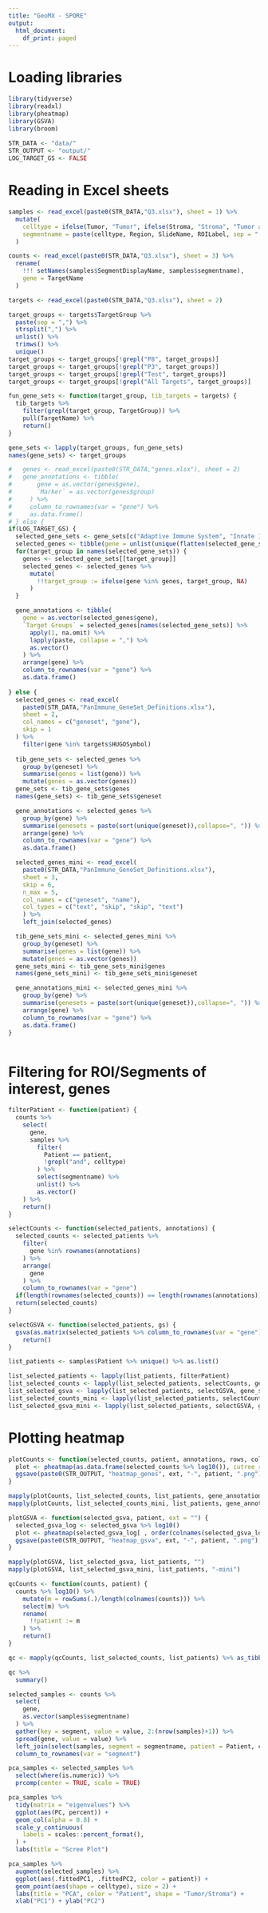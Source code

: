 ```yaml
---
title: "GeoMX - SPORE"
output:
  html_document:
    df_print: paged
---
```


# Loading libraries

```r
library(tidyverse)
library(readxl)
library(pheatmap)
library(GSVA)
library(broom)
 
STR_DATA <- "data/"
STR_OUTPUT <- "output/"
LOG_TARGET_GS <- FALSE
```

# Reading in Excel sheets

```r
samples <- read_excel(paste0(STR_DATA,"Q3.xlsx"), sheet = 1) %>%
  mutate(
    celltype = ifelse(Tumor, "Tumor", ifelse(Stroma, "Stroma", "Tumor and Stroma")),
    segmentname = paste(celltype, Region, SlideName, ROILabel, sep = " | ")
  )

counts <- read_excel(paste0(STR_DATA,"Q3.xlsx"), sheet = 3) %>%
  rename(
    !!! setNames(samples$SegmentDisplayName, samples$segmentname),
    gene = TargetName
  )

targets <- read_excel(paste0(STR_DATA,"Q3.xlsx"), sheet = 2)

target_groups <- targets$TargetGroup %>%
  paste(sep = ",") %>%
  strsplit(",") %>%
  unlist() %>%
  trimws() %>%
  unique()
target_groups <- target_groups[!grepl("P8", target_groups)]
target_groups <- target_groups[!grepl("P3", target_groups)]
target_groups <- target_groups[!grepl("Test", target_groups)]
target_groups <- target_groups[!grepl("All Targets", target_groups)]

fun_gene_sets <- function(target_group, tib_targets = targets) {
  tib_targets %>%
    filter(grepl(target_group, TargetGroup)) %>%
    pull(TargetName) %>%
    return()
}

gene_sets <- lapply(target_groups, fun_gene_sets)
names(gene_sets) <- target_groups

#   genes <- read_excel(paste0(STR_DATA,"genes.xlsx"), sheet = 2)
#   gene_annotations <- tibble(
#       gene = as.vector(genes$gene),
#       `Marker` = as.vector(genes$group)
#     ) %>%
#     column_to_rownames(var = "gene") %>%
#     as.data.frame()
# } else {
if(LOG_TARGET_GS) {
  selected_gene_sets <- gene_sets[c("Adaptive Immune System", "Innate Immune System", "Cytokine Signaling in Immune system", "Programmed Cell Death", "DNA Repair")]
  selected_genes <- tibble(gene = unlist(unique(flatten(selected_gene_sets))))
  for(target_group in names(selected_gene_sets)) {
    genes <- selected_gene_sets[[target_group]]
    selected_genes <- selected_genes %>%
      mutate(
        !!target_group := ifelse(gene %in% genes, target_group, NA)
      )
  }

  gene_annotations <- tibble(
    gene = as.vector(selected_genes$gene),
    `Target Groups` = selected_genes[names(selected_gene_sets)] %>%
      apply(1, na.omit) %>%
      lapply(paste, collapse = ",") %>%
      as.vector()
    ) %>%
    arrange(gene) %>%
    column_to_rownames(var = "gene") %>%
    as.data.frame()
  
} else {
  selected_genes <- read_excel(
    paste0(STR_DATA,"PanImmune_GeneSet_Definitions.xlsx"),
    sheet = 2,
    col_names = c("geneset", "gene"),
    skip = 1
  ) %>%
    filter(gene %in% targets$HUGOSymbol)
  
  tib_gene_sets <- selected_genes %>%
    group_by(geneset) %>%
    summarise(genes = list(gene)) %>%
    mutate(genes = as.vector(genes))
  gene_sets <- tib_gene_sets$genes
  names(gene_sets) <- tib_gene_sets$geneset

  gene_annotations <- selected_genes %>%
    group_by(gene) %>%
    summarise(genesets = paste(sort(unique(geneset)),collapse=", ")) %>%
    arrange(gene) %>%
    column_to_rownames(var = "gene") %>%
    as.data.frame()

  selected_genes_mini <- read_excel(
    paste0(STR_DATA,"PanImmune_GeneSet_Definitions.xlsx"),
    sheet = 3,
    skip = 6,
    n_max = 5,
    col_names = c("geneset", "name"),
    col_types = c("text", "skip", "skip", "text")
    ) %>%
    left_join(selected_genes)

  tib_gene_sets_mini <- selected_genes_mini %>%
    group_by(geneset) %>%
    summarise(genes = list(gene)) %>%
    mutate(genes = as.vector(genes))
  gene_sets_mini <- tib_gene_sets_mini$genes
  names(gene_sets_mini) <- tib_gene_sets_mini$geneset

  gene_annotations_mini <- selected_genes_mini %>%
    group_by(gene) %>%
    summarise(genesets = paste(sort(unique(geneset)),collapse=", ")) %>%
    arrange(gene) %>%
    column_to_rownames(var = "gene") %>%
    as.data.frame()
}



```

# Filtering for ROI/Segments of interest, genes

```r
filterPatient <- function(patient) {
  counts %>%
    select(
      gene,
      samples %>%
        filter(
          Patient == patient,
          !grepl("and", celltype)
        ) %>%
        select(segmentname) %>%
        unlist() %>%
        as.vector()
    ) %>%
    return()
}

selectCounts <- function(selected_patients, annotations) {
  selected_counts <- selected_patients %>%
    filter(
      gene %in% rownames(annotations)
    ) %>%
    arrange(
      gene
    ) %>%
    column_to_rownames(var = "gene")
  if(length(rownames(selected_counts)) == length(rownames(annotations))) rownames(selected_counts) <- rownames(annotations)
  return(selected_counts)
}

selectGSVA <- function(selected_patients, gs) {
  gsva(as.matrix(selected_patients %>% column_to_rownames(var = "gene")), gs) %>%
    return()
}

list_patients <- samples$Patient %>% unique() %>% as.list()

list_selected_patients <- lapply(list_patients, filterPatient)
list_selected_counts <- lapply(list_selected_patients, selectCounts, gene_annotations)
list_selected_gsva <- lapply(list_selected_patients, selectGSVA, gene_sets)
list_selected_counts_mini <- lapply(list_selected_patients, selectCounts, gene_annotations_mini)
list_selected_gsva_mini <- lapply(list_selected_patients, selectGSVA, gene_sets_mini)


```

# Plotting heatmap

```r
plotCounts <- function(selected_counts, patient, annotations, rows, cols, ext) {
  plot <- pheatmap(as.data.frame(selected_counts %>% log10()), cutree_rows = rows, cutree_cols = cols, annotation_legend = FALSE, show_rownames = FALSE, annotation_row = as.data.frame(annotations))
  ggsave(paste0(STR_OUTPUT, "heatmap_genes", ext, "-", patient, ".png"), plot, width = 8, height = 6)
}

mapply(plotCounts, list_selected_counts, list_patients, gene_annotations, 5, 2, "")
mapply(plotCounts, list_selected_counts_mini, list_patients, gene_annotations_mini, 4, 2, "")

plotGSVA <- function(selected_gsva, patient, ext = "") {
  selected_gsva_log <- selected_gsva %>% log10()
  plot <- pheatmap(selected_gsva_log[ , order(colnames(selected_gsva_log))], cluster_rows=FALSE, cluster_cols=FALSE, fontsize_row = 6)
  ggsave(paste0(STR_OUTPUT, "heatmap_gsva", ext, "-", patient, ".png"), plot, width = 8, height = 6)
}

mapply(plotGSVA, list_selected_gsva, list_patients, "")
mapply(plotGSVA, list_selected_gsva_mini, list_patients, "-mini")

qcCounts <- function(counts, patient) {
  counts %>% log10() %>%
    mutate(m = rowSums(.)/length(colnames(counts))) %>%
    select(m) %>%
    rename(
      !!patient := m
    ) %>%
    return()
}

qc <- mapply(qcCounts, list_selected_counts, list_patients) %>% as_tibble()

qc %>%
  summary()

```

```r
selected_samples <- counts %>%
  select(
    gene,
    as.vector(samples$segmentname)
  ) %>%
  gather(key = segment, value = value, 2:(nrow(samples)+1)) %>%
  spread(gene, value = value) %>%
  left_join(select(samples, segment = segmentname, patient = Patient, celltype, region = Region), by = "segment") %>%
  column_to_rownames(var = "segment")

pca_samples <- selected_samples %>% 
  select(where(is.numeric)) %>%
  prcomp(center = TRUE, scale = TRUE)

pca_samples %>%
  tidy(matrix = "eigenvalues") %>%
  ggplot(aes(PC, percent)) +
  geom_col(alpha = 0.8) +
  scale_y_continuous(
    labels = scales::percent_format(),
  ) +
  labs(title = "Scree Plot")

pca_samples %>%
  augment(selected_samples) %>%
  ggplot(aes(.fittedPC1, .fittedPC2, color = patient)) + 
  geom_point(aes(shape = celltype), size = 2) +
  labs(title = "PCA", color = "Patient", shape = "Tumor/Stroma") + 
  xlab("PC1") + ylab("PC2")
```